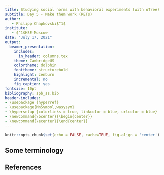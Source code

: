 ```yaml
---
title: Studying social norms with behavioral experiments (with oTree)
subtitle: Day 5 - Make them work (RETs)
author: 
   - Philipp Chapkovski$^1$
institute: 
   - $^1$HSE-Moscow
date: "July 17, 2021"
output:
  beamer_presentation: 
    includes:
      in_header: columns.tex
    theme: CambridgeUS
    colortheme: dolphin
    fonttheme: structurebold
    highlight: zenburn
    incremental: no
    fig_caption: yes
fontsize: 10pt
bibliography: spb_ss.bib
header-includes:
- \usepackage {hyperref}
- \usepackage{MnSymbol,wasysym}
- \hypersetup {colorlinks = true, linkcolor = blue, urlcolor = blue}
- \newcommand{\bcenter}{\begin{center}}
- \newcommand{\ecenter}{\end{center}}
---
```


```r
knitr::opts_chunk$set(echo = FALSE, cache=TRUE, fig.align = 'center')
```

## Some terminology
 
## References {.allowframebreaks}
